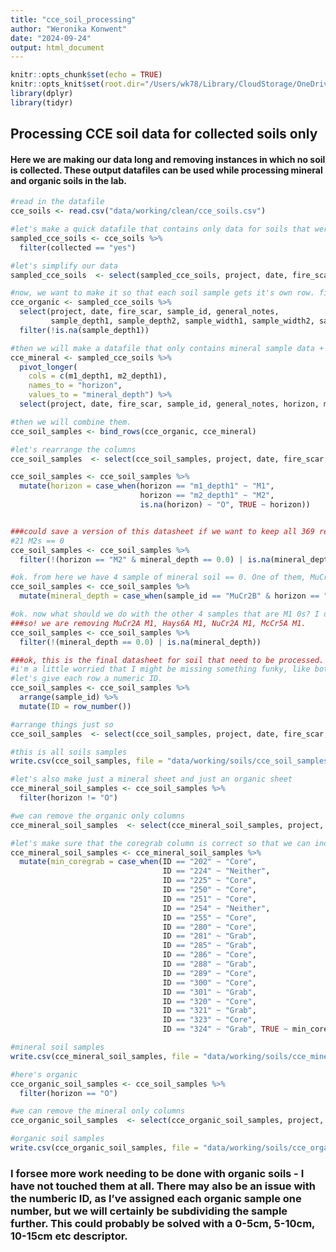 ```yaml
---
title: "cce_soil_processing"
author: "Weronika Konwent"
date: "2024-09-24"
output: html_document
---
```


```r
knitr::opts_chunk$set(echo = TRUE)
knitr::opts_knit$set(root.dir="/Users/wk78/Library/CloudStorage/OneDrive-NorthernArizonaUniversity/R/CCE")
library(dplyr)
library(tidyr)
```

## Processing CCE soil data for collected soils only
#### Here we are making our data long and removing instances in which no soil is collected. These output datafiles can be used while processing mineral and organic soils in the lab.


```r
#read in the datafile
cce_soils <- read.csv("data/working/clean/cce_soils.csv")

#let's make a quick datafile that contains only data for soils that were sampled
sampled_cce_soils <- cce_soils %>%
  filter(collected == "yes")

#let's simplify our data
sampled_cce_soils  <- select(sampled_cce_soils, project, date, fire_scar, sample_id, sample_depth1, sample_depth2, sample_width1, sample_width2, sample_length1, sample_length2, organic_notes, m1_depth1, m2_depth1, min_coregrab, mineral_notes, general_notes)

#now, we want to make it so that each soil sample gets it's own row. first we will make a datafile that only contains organic sample data + shared data
cce_organic <- sampled_cce_soils %>%
  select(project, date, fire_scar, sample_id, general_notes, 
         sample_depth1, sample_depth2, sample_width1, sample_width2, sample_length1, sample_length2, organic_notes) %>%
  filter(!is.na(sample_depth1)) 

#then we will make a datafile that only contains mineral sample data + shared data
cce_mineral <- sampled_cce_soils %>%
  pivot_longer(
    cols = c(m1_depth1, m2_depth1),  
    names_to = "horizon",             
    values_to = "mineral_depth") %>%
  select(project, date, fire_scar, sample_id, general_notes, horizon, mineral_depth, min_coregrab, mineral_notes)

#then we will combine them.
cce_soil_samples <- bind_rows(cce_organic, cce_mineral)

#let's rearrange the columns
cce_soil_samples  <- select(cce_soil_samples, project, date, fire_scar, sample_id, sample_depth1, sample_depth2, sample_width1, sample_width2, sample_length1, sample_length2, organic_notes, horizon, mineral_depth, min_coregrab, mineral_notes, general_notes)

cce_soil_samples <- cce_soil_samples %>%
  mutate(horizon = case_when(horizon == "m1_depth1" ~ "M1", 
                             horizon == "m2_depth1" ~ "M2", 
                             is.na(horizon) ~ "O", TRUE ~ horizon))


###could save a version of this datasheet if we want to keep all 369 records. from here I am removing records that are 0s. 
#21 M2s == 0
cce_soil_samples <- cce_soil_samples %>%
  filter(!(horizon == "M2" & mineral_depth == 0.0) | is.na(mineral_depth))

#ok. from here we have 4 sample of mineral soil == 0. One of them, MuCr2B M1 is 0 because the depth is unknown. So let's change it to 999? if something else is preferable, we should do that.
cce_soil_samples <- cce_soil_samples %>%
  mutate(mineral_depth = case_when(sample_id == "MuCr2B" & horizon == "M1" ~ 999, TRUE ~ mineral_depth))

#ok. now what should we do with the other 4 samples that are M1 0s? I don't want to miss the notes...but it doesn't make sense to add it to the general_notes that would only be linked to organic. I think I will simply make a note here, and if there are questions folks can go back to the original data
###so! we are removing MuCr2A M1, Hays6A M1, NuCr2A M1, McCr5A M1.
cce_soil_samples <- cce_soil_samples %>%
  filter(!(mineral_depth == 0.0) | is.na(mineral_depth))

###ok, this is the final datasheet for soil that need to be processed.
#i'm a little worried that I might be missing something funky, like bottom of organic or top of mineral that doesn't fall into a normal classification. I guess we'll see as we go. maybe I'll print a few extra "blank" labels...
#let's give each row a numeric ID.
cce_soil_samples <- cce_soil_samples %>%
  arrange(sample_id) %>%  
  mutate(ID = row_number()) 

#arrange things just so
cce_soil_samples  <- select(cce_soil_samples, project, date, fire_scar, ID, sample_id, sample_depth1, sample_depth2, sample_width1, sample_width2, sample_length1, sample_length2, organic_notes, horizon, mineral_depth, min_coregrab, mineral_notes, general_notes)

#this is all soils samples
write.csv(cce_soil_samples, file = "data/working/soils/cce_soil_samples.csv")

#let's also make just a mineral sheet and just an organic sheet
cce_mineral_soil_samples <- cce_soil_samples %>%
  filter(horizon != "O") 

#we can remove the organic only columns
cce_mineral_soil_samples  <- select(cce_mineral_soil_samples, project, date, fire_scar, ID, sample_id, horizon, mineral_depth, min_coregrab, mineral_notes, general_notes)

#let's make sure that the coregrab column is correct so that we can indicate this while processing samples.
cce_mineral_soil_samples <- cce_mineral_soil_samples %>%
  mutate(min_coregrab = case_when(ID == "202" ~ "Core", 
                                  ID == "224" ~ "Neither",
                                  ID == "225" ~ "Core",
                                  ID == "250" ~ "Core",
                                  ID == "251" ~ "Core",
                                  ID == "254" ~ "Neither",
                                  ID == "255" ~ "Core",
                                  ID == "280" ~ "Core",
                                  ID == "281" ~ "Grab",
                                  ID == "285" ~ "Grab",
                                  ID == "286" ~ "Core",
                                  ID == "288" ~ "Grab",
                                  ID == "289" ~ "Core",
                                  ID == "300" ~ "Core",
                                  ID == "301" ~ "Grab",
                                  ID == "320" ~ "Core",
                                  ID == "321" ~ "Grab",
                                  ID == "323" ~ "Core",
                                  ID == "324" ~ "Grab", TRUE ~ min_coregrab))

#mineral soil samples
write.csv(cce_mineral_soil_samples, file = "data/working/soils/cce_mineral_soil_samples.csv")

#here's organic
cce_organic_soil_samples <- cce_soil_samples %>%
  filter(horizon == "O") 

#we can remove the mineral only columns
cce_organic_soil_samples  <- select(cce_organic_soil_samples, project, date, fire_scar, ID, sample_id, sample_depth1, sample_depth2, sample_width1, sample_width2, sample_length1, sample_length2, organic_notes, general_notes)

#organic soil samples
write.csv(cce_organic_soil_samples, file = "data/working/soils/cce_organic_soil_samples.csv")

```

### I forsee more work needing to be done with organic soils - I have not touched them at all. There may also be an issue with the numberic ID, as I've assigned each organic sample one number, but we will certainly be subdividing the sample further. This could probably be solved with a 0-5cm, 5-10cm, 10-15cm etc descriptor.